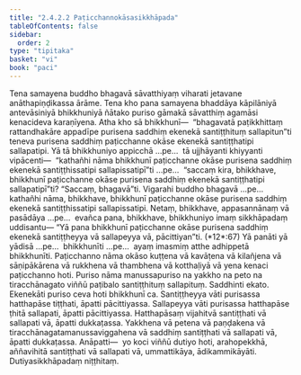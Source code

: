```yaml
---
title: "2.4.2.2 Paṭicchannokāsasikkhāpada"
tableOfContents: false
sidebar:
  order: 2
type: "tipitaka"
basket: "vi"
book: "paci"
---
```



<DynamicBreadcrumb />

<Division number="842" book="paci" e="ch" v="2" p="352">

<Paragraph number="2683" book="paci">
Tena samayena buddho bhagavā sāvatthiyaṃ viharati jetavane anāthapiṇḍikassa ārāme. Tena kho pana samayena bhaddāya kāpilāniyā antevāsiniyā bhikkhuniyā ñātako puriso gāmakā sāvatthiṃ agamāsi kenacideva karaṇīyena. Atha kho sā bhikkhunī—  “bhagavatā paṭikkhittaṃ rattandhakāre appadīpe purisena saddhiṃ ekenekā santiṭṭhituṃ sallapitun”ti teneva purisena saddhiṃ paṭicchanne okāse <Emphasis>ekenekā santiṭṭhatipi sallapatipi.</Emphasis>
</Paragraph>

<Paragraph number="2684" book="paci">
<Emphasis>Yā tā bhikkhuniyo appicchā …pe…  tā</Emphasis> ujjhāyanti khiyyanti vipācenti—  “kathañhi nāma bhikkhunī paṭicchanne okāse purisena saddhiṃ ekenekā santiṭṭhissatipi sallapissatipī”ti …pe…  “saccaṃ kira, bhikkhave, bhikkhunī paṭicchanne okāse purisena saddhiṃ ekenekā santiṭṭhatipi sallapatipī”ti? “Saccaṃ, bhagavā”ti. Vigarahi buddho bhagavā …pe…  kathañhi nāma, bhikkhave, bhikkhunī paṭicchanne okāse purisena saddhiṃ ekenekā santiṭṭhissatipi sallapissatipi. Netaṃ, bhikkhave, appasannānaṃ vā pasādāya …pe…  evañca pana, bhikkhave, bhikkhuniyo imaṃ sikkhāpadaṃ uddisantu—
</Paragraph>

</Division>
<Division number="843" book="paci" e="ch" v="2" p="353">

<Paragraph number="2685" book="paci">
<Emphasis>“Yā pana bhikkhunī paṭicchanne okāse purisena saddhiṃ ekenekā santiṭṭheyya vā sallapeyya vā, pācittiyan”</Emphasis>ti. (*12*:<Emphasis>67</Emphasis>)
</Paragraph>

</Division>
<Division number="844" book="paci" e="ch" v="2" p="353">

<Paragraph number="2686" book="paci">
<Emphasis>Yā panā</Emphasis>ti yā yādisā …pe…  <Emphasis>bhikkhunī</Emphasis>ti …pe…  ayaṃ imasmiṃ atthe adhippetā bhikkhunīti.
</Paragraph>

<Paragraph number="2687" book="paci">
<Emphasis>Paṭicchanno</Emphasis> nāma okāso kuṭṭena vā kavāṭena vā kilañjena vā sāṇipākārena vā rukkhena vā <Emphasis>thambhena vā kotthaḷiyā</Emphasis> vā yena kenaci paṭicchanno hoti.
</Paragraph>

<Paragraph number="2688" book="paci">
<Emphasis>Puriso</Emphasis> nāma manussapuriso na yakkho na peto na tiracchānagato viññū paṭibalo santiṭṭhituṃ sallapituṃ.
</Paragraph>

<Paragraph number="2689" book="paci">
<Emphasis>Saddhin</Emphasis>ti ekato. <Emphasis>Ekenekā</Emphasis>ti puriso ceva hoti bhikkhunī ca.
</Paragraph>

<Paragraph number="2690" book="paci">
<Emphasis>Santiṭṭheyya vā</Emphasis>ti purisassa hatthapāse tiṭṭhati, āpatti pācittiyassa.
</Paragraph>

<Paragraph number="2691" book="paci">
<Emphasis>Sallapeyya vā</Emphasis>ti purisassa hatthapāse ṭhitā sallapati, āpatti pācittiyassa.
</Paragraph>

<Paragraph number="2692" book="paci">
Hatthapāsaṃ vijahitvā santiṭṭhati vā sallapati vā, āpatti dukkaṭassa. Yakkhena vā petena vā paṇḍakena vā tiracchānagatamanussaviggahena vā saddhiṃ santiṭṭhati vā sallapati vā, āpatti dukkaṭassa.
</Paragraph>

</Division>
<Division number="845" book="paci" e="ch" v="2" p="354">

<Paragraph number="2693" book="paci">
Anāpatti—  yo koci viññū dutiyo hoti, arahopekkhā, aññavihitā santiṭṭhati vā sallapati vā, ummattikāya, ādikammikāyāti.

</Paragraph>
</Division>

<Paragraph number="2694" type="center" book="paci">
Dutiyasikkhāpadaṃ niṭṭhitaṃ.
</Paragraph>